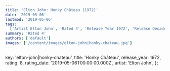 ```yaml
---
title: 'Elton John: Honky Château (1972)'
date: '2019-05-06'
lastmod: '2019-05-06'
tags:
  ['Artist Elton John', 'Rated 4', 'Release Year 1972', 'Release Decade 1970']
summary: 'Rated 4'
authors: ['default']
images: ['/content/images/elton-john|honky-chateau.jpg']
---
```


  key: 'elton-john|honky-chateau',
  title: 'Honky Château',
  release_year: 1972,
  rating: 8,
  rating_date: '2019-05-06T00:00:00.000Z',
  artist: 'Elton John',
};

<MusicRating data={data} />
